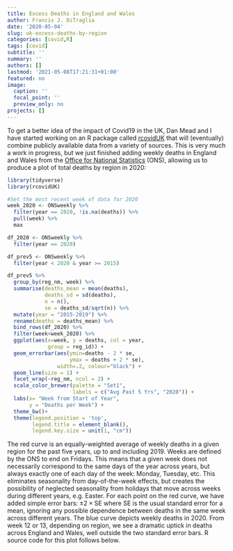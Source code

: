 ```yaml
---
title: Excess Deaths in England and Wales
author: Francis J. DiTraglia 
date: '2020-05-04'
slug: uk-excess-deaths-by-region
categories: [covid,R]
tags: [covid]
subtitle: ''
summary: ''
authors: []
lastmod: '2021-05-08T17:21:31+01:00'
featured: no
image:
  caption: ''
  focal_point: ''
  preview_only: no
projects: []
---
```


To get a better idea of the impact of Covid19 in the UK, Dan Mead and I have started working on an R package called [rcovidUK](https://github.com/fditraglia/rcovidUK) that will (eventually) combine publicly available data from a variety of sources. 
This is very much a work in progress, but we just finished adding weekly deaths in England and Wales from the [Office for National Statistics](https://www.ons.gov.uk/peoplepopulationandcommunity/birthsdeathsandmarriages/deaths/datasets/weeklyprovisionalfiguresondeathsregisteredinenglandandwales) (ONS), allowing us to produce a plot of total deaths by region in 2020:
```r
library(tidyverse)
library(rcovidUK)

#Set the most recent week of data for 2020
week_2020 <- ONSweekly %>%
  filter(year == 2020, !is.na(deaths)) %>%
  pull(week) %>%
  max

df_2020 <- ONSweekly %>%
  filter(year == 2020)

df_prev5 <- ONSweekly %>%
  filter(year < 2020 & year >= 2015) 

df_prev5 %>%
  group_by(reg_nm, week) %>%
  summarise(deaths_mean = mean(deaths),
            deaths_sd = sd(deaths),
            n = n(),
            se = deaths_sd/sqrt(n)) %>%
  mutate(year = "2015-2019") %>%
  rename(deaths = deaths_mean) %>%
  bind_rows(df_2020) %>%
  filter(week<week_2020) %>%
  ggplot(aes(x=week, y = deaths, col = year, 
             group = reg_id)) +
  geom_errorbar(aes(ymin=deaths - 2 * se, 
                    ymax = deaths + 2 * se),
                width=.2, colour="black") + 
  geom_line(size = 1) + 
  facet_wrap(~reg_nm, ncol = 2) +
  scale_color_brewer(palette = "Set1",
                     labels = c("Avg Past 5 Yrs", "2020")) +
  labs(x= "Week from Start of Year",
       y = "Deaths per Week") +
  theme_bw()+
  theme(legend.position = 'top',
        legend.title = element_blank(),
        legend.key.size = unit(1, "cm"))
```
The red curve is an equally-weighted average of weekly deaths in a given region for the past five years, up to and including 2019.
Weeks are defined by the ONS to end on Fridays. This means that a given week does not necessarily correspond to the same days of the year across years, but always exactly one of each day of the week: Monday, Tuesday, etc. This eliminates seasonality from day-of-the-week effects, but creates the possibility of neglected seasonality from holidays that move across weeks during different years, e.g. Easter.
For each point on the red curve, we have added simple error bars: $\pm 2 \times \text{SE}$ where SE is the usual standard error for a mean, ignoring any possible dependence between deaths in the same week across different years.
The blue curve depicts weekly deaths in 2020.
From week 12 or 13, depending on region, we see a dramatic uptick in deaths across England and Wales, well outside the two standard error bars. R source code for this plot follows below.
```r
```

